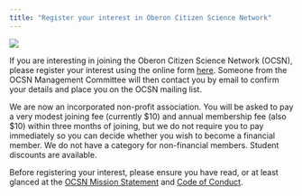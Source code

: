 ```yaml
---
title: "Register your interest in Oberon Citizen Science Network"
---
```


:::{.aside}
![](assets/welcoming_ocsn_members.png)
:::

If you are interesting in joining the Oberon Citizen Science Network (OCSN), please register your interest using the online form [here](https://forms.gle/6HDzYWCqcRTkBsJ69). Someone from the OCSN Management Committee will then contact you by email to confirm your details and place you on the OCSN mailing list. 

We are now an incorporated non-profit association. You will be asked to pay a very modest joining fee (currently $10) and annual membership fee (also $10) within three months of joining, but we do not require you to pay immediately so you can decide whether you wish to become a financial member. We do not have a category for non-financial members. Student discounts are available. 

Before registering your interest, please ensure you have read, or at least glanced at the [OCSN Mission Statement](ocsn_mission_statement.html) and [Code of Conduct](ocsn_code_of_conduct.html).

